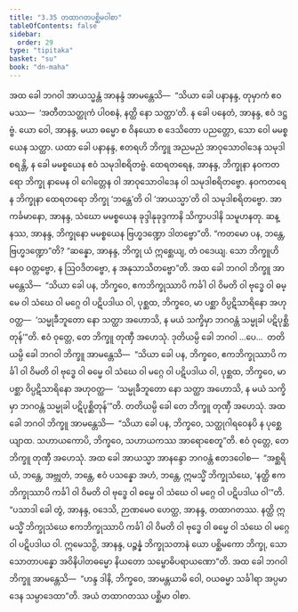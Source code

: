 ```yaml
---
title: "3.35 တထာဂတပစ္ဆိမဝါစာ"
tableOfContents: false
sidebar:
  order: 29
type: "tipitaka"
basket: "su"
book: "dn-maha"
---
```



<DynamicBreadcrumb />

<Division number="216" book="dn-maha">

<Paragraph number="484" book="dn-maha">
အထ ခေါ ဘဂဝါ အာယသ္မန္တံ အာနန္ဒံ အာမန္တေသိ—  “သိယာ ခေါ ပနာနန္ဒ, တုမှာကံ ဧဝမဿ—  ‘အတီတသတ္ထုကံ ပါဝစနံ, နတ္ထိ နော သတ္ထာ’တိ. န ခေါ ပနေတံ, အာနန္ဒ, ဧဝံ ဒဋ္ဌဗ္ဗံ. ယော ဝေါ, အာနန္ဒ, မယာ ဓမ္မော စ ဝိနယော စ ဒေသိတော ပညတ္တော, သော ဝေါ မမစ္စယေန သတ္ထာ. ယထာ ခေါ ပနာနန္ဒ, ဧတရဟိ ဘိက္ခူ အညမညံ အာဝုသောဝါဒေန သမုဒါစရန္တိ, န ခေါ မမစ္စယေန ဧဝံ သမုဒါစရိတဗ္ဗံ. ထေရတရေန, အာနန္ဒ, ဘိက္ခုနာ နဝကတရော ဘိက္ခု နာမေန ဝါ ဂေါတ္တေန ဝါ အာဝုသောဝါဒေန ဝါ သမုဒါစရိတဗ္ဗော. နဝကတရေန ဘိက္ခုနာ ထေရတရော ဘိက္ခု ‘ဘန္တေ’တိ ဝါ ‘အာယသ္မာ’တိ ဝါ သမုဒါစရိတဗ္ဗော. အာကင်္ခမာနော, အာနန္ဒ, သံဃော မမစ္စယေန ခုဒ္ဒါနုခုဒ္ဒကာနိ သိက္ခာပဒါနိ သမူဟနတု. ဆန္နဿ, အာနန္ဒ, ဘိက္ခုနော မမစ္စယေန ဗြဟ္မဒဏ္ဍော ဒါတဗ္ဗော”တိ. “ကတမော ပန, ဘန္တေ, ဗြဟ္မဒဏ္ဍော”တိ? “ဆန္နော, အာနန္ဒ, ဘိက္ခု ယံ ဣစ္ဆေယျ, တံ ဝဒေယျ. သော ဘိက္ခူဟိ နေဝ ဝတ္တဗ္ဗော, န ဩဝဒိတဗ္ဗော, န အနုသာသိတဗ္ဗော”တိ.
</Paragraph>

</Division>
<Division number="217" book="dn-maha">

<Paragraph number="485" book="dn-maha">
အထ ခေါ ဘဂဝါ ဘိက္ခူ အာမန္တေသိ—  “သိယာ ခေါ ပန, ဘိက္ခဝေ, ဧကဘိက္ခုဿာပိ ကင်္ခါ ဝါ ဝိမတိ ဝါ ဗုဒ္ဓေ ဝါ ဓမ္မေ ဝါ သံဃေ ဝါ မဂ္ဂေ ဝါ ပဋိပဒါယ ဝါ, ပုစ္ဆထ, ဘိက္ခဝေ, မာ ပစ္ဆာ ဝိပ္ပဋိသာရိနော အဟုဝတ္ထ—  ‘သမ္မုခီဘူတော နော သတ္ထာ အဟောသိ, န မယံ သက္ခိမှာ ဘဂဝန္တံ သမ္မုခါ ပဋိပုစ္ဆိတုန်’”တိ. ဧဝံ ဝုတ္တေ, တေ ဘိက္ခူ တုဏှီ အဟေသုံ. ဒုတိယမ္ပိ ခေါ ဘဂဝါ …ပေ…  တတိယမ္ပိ ခေါ ဘဂဝါ ဘိက္ခူ အာမန္တေသိ—  “သိယာ ခေါ ပန, ဘိက္ခဝေ, ဧကဘိက္ခုဿာပိ ကင်္ခါ ဝါ ဝိမတိ ဝါ ဗုဒ္ဓေ ဝါ ဓမ္မေ ဝါ သံဃေ ဝါ မဂ္ဂေ ဝါ ပဋိပဒါယ ဝါ, ပုစ္ဆထ, ဘိက္ခဝေ, မာ ပစ္ဆာ ဝိပ္ပဋိသာရိနော အဟုဝတ္ထ—  ‘သမ္မုခီဘူတော နော သတ္ထာ အဟောသိ, န မယံ သက္ခိမှာ ဘဂဝန္တံ သမ္မုခါ ပဋိပုစ္ဆိတုန်’”တိ. တတိယမ္ပိ ခေါ တေ ဘိက္ခူ တုဏှီ အဟေသုံ. အထ ခေါ ဘဂဝါ ဘိက္ခူ အာမန္တေသိ—  “သိယာ ခေါ ပန, ဘိက္ခဝေ, သတ္ထုဂါရဝေနပိ န ပုစ္ဆေယျာထ. သဟာယကောပိ, ဘိက္ခဝေ, သဟာယကဿ အာရောစေတူ”တိ. ဧဝံ ဝုတ္တေ, တေ ဘိက္ခူ တုဏှီ အဟေသုံ. အထ ခေါ အာယသ္မာ အာနန္ဒော ဘဂဝန္တံ ဧတဒဝေါစ—  “အစ္ဆရိယံ, ဘန္တေ, အဗ္ဘုတံ, ဘန္တေ, ဧဝံ ပသန္နော အဟံ, ဘန္တေ, ဣမသ္မိံ ဘိက္ခုသံဃေ, ‘နတ္ထိ ဧကဘိက္ခုဿာပိ ကင်္ခါ ဝါ ဝိမတိ ဝါ ဗုဒ္ဓေ ဝါ ဓမ္မေ ဝါ သံဃေ ဝါ မဂ္ဂေ ဝါ ပဋိပဒါယ ဝါ’”တိ. “ပသာဒါ ခေါ တွံ, အာနန္ဒ, ဝဒေသိ, ဉာဏမေဝ ဟေတ္ထ, အာနန္ဒ, တထာဂတဿ. နတ္ထိ ဣမသ္မိံ ဘိက္ခုသံဃေ ဧကဘိက္ခုဿာပိ ကင်္ခါ ဝါ ဝိမတိ ဝါ ဗုဒ္ဓေ ဝါ ဓမ္မေ ဝါ သံဃေ ဝါ မဂ္ဂေ ဝါ ပဋိပဒါယ ဝါ. ဣမေသဉှိ, အာနန္ဒ, ပဉ္စန္နံ ဘိက္ခုသတာနံ ယော ပစ္ဆိမကော ဘိက္ခု, သော သောတာပန္နော အဝိနိပါတဓမ္မော နိယတော သမ္ဗောဓိပရာယဏော”တိ.
</Paragraph>

</Division>
<Division number="218" book="dn-maha">

<Paragraph number="486" book="dn-maha">
အထ ခေါ ဘဂဝါ ဘိက္ခူ အာမန္တေသိ—  “ဟန္ဒ ဒါနိ, ဘိက္ခဝေ, အာမန္တယာမိ ဝေါ, ဝယဓမ္မာ သင်္ခါရာ အပ္ပမာဒေန သမ္ပာဒေထာ”တိ. အယံ တထာဂတဿ ပစ္ဆိမာ ဝါစာ.
</Paragraph>
</Division>